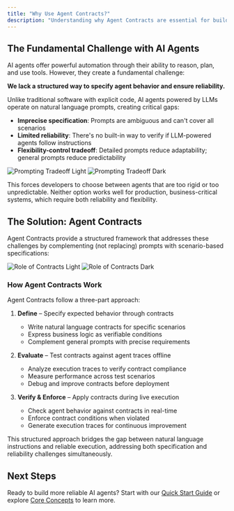 ```yaml
---
title: "Why Use Agent Contracts?"
description: "Understanding why Agent Contracts are essential for building reliable AI agents"
---
```


## The Fundamental Challenge with AI Agents

AI agents offer powerful automation through their ability to reason, plan, and use tools. However, they create a fundamental challenge:

**We lack a structured way to specify agent behavior and ensure reliability.**

Unlike traditional software with explicit code, AI agents powered by LLMs operate on natural language prompts, creating critical gaps:

- **Imprecise specification**: Prompts are ambiguous and can't cover all scenarios
- **Limited reliability**: There's no built-in way to verify if LLM-powered agents follow instructions
- **Flexibility-control tradeoff**: Detailed prompts reduce adaptability; general prompts reduce predictability

<img className="block dark:hidden" src="/images/tradeoff.png" alt="Prompting Tradeoff Light" />
<img className="hidden dark:block" src="/images/tradeoff.png" alt="Prompting Tradeoff Dark" />

This forces developers to choose between agents that are too rigid or too unpredictable. Neither option works well for production, business-critical systems, which require both reliability and flexibility.

## The Solution: Agent Contracts

Agent Contracts provide a structured framework that addresses these challenges by complementing (not replacing) prompts with scenario-based specifications:

<img className="block dark:hidden" src="/images/role-of-contracts.png" alt="Role of Contracts Light" />
<img className="hidden dark:block" src="/images/role-of-contracts.png" alt="Role of Contracts Dark" />

### How Agent Contracts Work

Agent Contracts follow a three-part approach:

1. **Define** – Specify expected behavior through contracts
   - Write natural language contracts for specific scenarios
   - Express business logic as verifiable conditions
   - Complement general prompts with precise requirements

2. **Evaluate** – Test contracts against agent traces offline
   - Analyze execution traces to verify contract compliance
   - Measure performance across test scenarios
   - Debug and improve contracts before deployment

3. **Verify & Enforce** – Apply contracts during live execution
   - Check agent behavior against contracts in real-time
   - Enforce contract conditions when violated
   - Generate execution traces for continuous improvement

This structured approach bridges the gap between natural language instructions and reliable execution, addressing both specification and reliability challenges simultaneously.

## Next Steps

Ready to build more reliable AI agents? Start with our [Quick Start Guide](/quickstart) or explore [Core Concepts](/core-concepts) to learn more.

